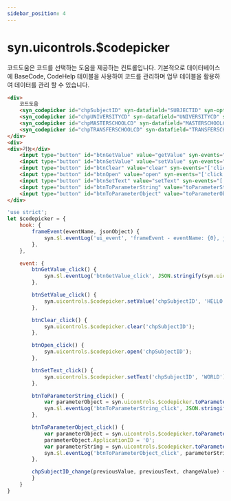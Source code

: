 ```yaml
---
sidebar_position: 4
---
```


# syn.uicontrols.$codepicker

코드도움은 코드를 선택하는 도움을 제공하는 컨트롤입니다. 기본적으로 데이터베이스에 BaseCode, CodeHelp 테이블을 사용하여 코드를 관리하며 업무 테이블을 활용하여 데이터를 관리 할 수 있습니다.

```html
<div>
    코드도움
    <syn_codepicker id="chpSubjectID" syn-datafield="SUBJECTID" syn-options="{belongID: 'LD01', dataSourceID: 'CHP005', local: false, isMultiSelect: false, textBelongID: ['LD01', 'MD01'], textDataFieldID: 'CODETEXT'}"></syn_codepicker>
    <syn_codepicker id="chpUNIVERSITYCD" syn-datafield="UNIVERSITYCD" syn-options="{belongID: 'MD01', dataSourceID: 'CHP009', local: false, isMultiSelect: false}"></syn_codepicker>
    <syn_codepicker id="chpMASTERSCHOOLCD" syn-datafield="MASTERSCHOOLCD" syn-options="{belongID: 'MD01', dataSourceID: 'CHP009', local: false, isMultiSelect: true}"></syn_codepicker>
    <syn_codepicker id="chpTRANSFERSCHOOLCD" syn-datafield="TRANSFERSCHOOLCD" syn-options="{belongID: 'MD01', dataSourceID: 'CHP009', local: false, isMultiSelect: true}"></syn_codepicker>
</div>
<div>
<div>기능</div>
    <input type="button" id="btnGetValue" value="getValue" syn-events="['click']" />
    <input type="button" id="btnSetValue" value="setValue" syn-events="['click']" />
    <input type="button" id="btnClear" value="clear" syn-events="['click']" />
    <input type="button" id="btnOpen" value="open" syn-events="['click']" />
    <input type="button" id="btnSetText" value="setText" syn-events="['click']" />
    <input type="button" id="btnToParameterString" value="toParameterString" syn-events="['click']" />
    <input type="button" id="btnToParameterObject" value="toParameterObject" syn-events="['click']" />
</div>
```

```javascript
'use strict';
let $codepicker = {
    hook: {
        frameEvent(eventName, jsonObject) {
            syn.$l.eventLog('ui_event', 'frameEvent - eventName: {0}, jsonObject: {1}'.format(eventName, JSON.stringify(jsonObject)));
        },
    },

    event: {
        btnGetValue_click() {
            syn.$l.eventLog('btnGetValue_click', JSON.stringify(syn.uicontrols.$codepicker.getValue('chpSubjectID')));
        },

        btnSetValue_click() {
            syn.uicontrols.$codepicker.setValue('chpSubjectID', 'HELLO');
        },

        btnClear_click() {
            syn.uicontrols.$codepicker.clear('chpSubjectID');
        },

        btnOpen_click() {
            syn.uicontrols.$codepicker.open('chpSubjectID');
        },

        btnSetText_click() {
            syn.uicontrols.$codepicker.setText('chpSubjectID', 'WORLD');
        },

        btnToParameterString_click() {
            var parameterObject = syn.uicontrols.$codepicker.toParameterObject('@ApplicationID:1;@ApplicationName:HELLO WORLD;');
            syn.$l.eventLog('btnToParameterString_click', JSON.stringify(parameterObject));
        },

        btnToParameterObject_click() {
            var parameterObject = syn.uicontrols.$codepicker.toParameterObject('@ApplicationID:1;@ApplicationName:HELLO WORLD;');
            parameterObject.ApplicationID = '0';
            var parameterString = syn.uicontrols.$codepicker.toParameterString(parameterObject);
            syn.$l.eventLog('btnToParameterObject_click', parameterString);
        },

        chpSubjectID_change(previousValue, previousText, changeValue) {
        }
    }
}
```